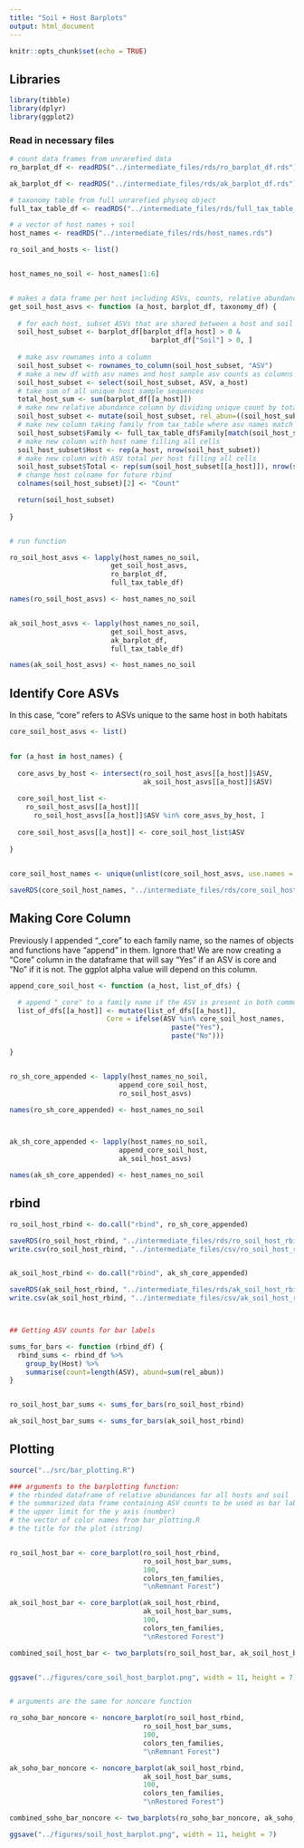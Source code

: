 ```yaml
---
title: "Soil + Host Barplots"
output: html_document
---
```


```r
knitr::opts_chunk$set(echo = TRUE)
```

## Libraries

```r

library(tibble)
library(dplyr)
library(ggplot2)

```

### Read in necessary files

```r

# count data frames from unrarefied data
ro_barplot_df <- readRDS("../intermediate_files/rds/ro_barplot_df.rds")

ak_barplot_df <- readRDS("../intermediate_files/rds/ak_barplot_df.rds")

# taxonomy table from full unrarefied physeq object 
full_tax_table_df <- readRDS("../intermediate_files/rds/full_tax_table_df.rds")

# a vector of host names + soil
host_names <- readRDS("../intermediate_files/rds/host_names.rds")

```



```r

ro_soil_and_hosts <- list()


host_names_no_soil <- host_names[1:6]


# makes a data frame per host including ASVs, counts, relative abundance, family, and host names
get_soil_host_asvs <- function (a_host, barplot_df, taxonomy_df) {
  
  # for each host, subset ASVs that are shared between a host and soil
  soil_host_subset <- barplot_df[barplot_df[a_host] > 0 &
                                   barplot_df["Soil"] > 0, ]
  
  # make asv rownames into a column
  soil_host_subset <- rownames_to_column(soil_host_subset, "ASV")
  # make a new df with asv names and host sample asv counts as columns
  soil_host_subset <- select(soil_host_subset, ASV, a_host)
  # take sum of all unique host sample sequences
  total_host_sum <- sum(barplot_df[[a_host]])
  # make new relative abundance column by dividing unique count by total
  soil_host_subset <- mutate(soil_host_subset, rel_abun=((soil_host_subset[[a_host]] / total_host_sum) * 100))
  # make new column taking family from tax_table where asv names match in both dfs
  soil_host_subset$Family <- full_tax_table_df$Family[match(soil_host_subset$ASV, full_tax_table_df$ASV)]
  # make new column with host name filling all cells
  soil_host_subset$Host <- rep(a_host, nrow(soil_host_subset))
  # make new column with ASV total per host filling all cells
  soil_host_subset$Total <- rep(sum(soil_host_subset[[a_host]]), nrow(soil_host_subset))
  # change host colname for future rbind
  colnames(soil_host_subset)[2] <- "Count"

  return(soil_host_subset)
  
}


# run function

ro_soil_host_asvs <- lapply(host_names_no_soil, 
                         get_soil_host_asvs, 
                         ro_barplot_df, 
                         full_tax_table_df)

names(ro_soil_host_asvs) <- host_names_no_soil


ak_soil_host_asvs <- lapply(host_names_no_soil, 
                         get_soil_host_asvs, 
                         ak_barplot_df, 
                         full_tax_table_df)

names(ak_soil_host_asvs) <- host_names_no_soil

```

## Identify Core ASVs

In this case, "core" refers to ASVs unique to the same host in both habitats

```r

core_soil_host_asvs <- list()

  
for (a_host in host_names) {
  
  core_asvs_by_host <- intersect(ro_soil_host_asvs[[a_host]]$ASV,
                                 ak_soil_host_asvs[[a_host]]$ASV)
  
  core_soil_host_list <- 
    ro_soil_host_asvs[[a_host]][
      ro_soil_host_asvs[[a_host]]$ASV %in% core_asvs_by_host, ]
  
  core_soil_host_asvs[[a_host]] <- core_soil_host_list$ASV
  
}
  

core_soil_host_names <- unique(unlist(core_soil_host_asvs, use.names = F))

saveRDS(core_soil_host_names, "../intermediate_files/rds/core_soil_host_names.rds")


```

## Making Core Column

Previously I appended "_core" to each family name, so the names of objects and functions have "append" in them. Ignore that! We are now creating a "Core" column in the dataframe that will say "Yes" if an ASV is core and "No" if it is not. The ggplot alpha value will depend on this column.


```r

append_core_soil_host <- function (a_host, list_of_dfs) {

  # append "_core" to a family name if the ASV is present in both communities
  list_of_dfs[[a_host]] <- mutate(list_of_dfs[[a_host]],
                        Core = ifelse(ASV %in% core_soil_host_names,
                                        paste("Yes"),
                                        paste("No")))

}


ro_sh_core_appended <- lapply(host_names_no_soil, 
                           append_core_soil_host,
                           ro_soil_host_asvs)

names(ro_sh_core_appended) <- host_names_no_soil



ak_sh_core_appended <- lapply(host_names_no_soil, 
                           append_core_soil_host,
                           ak_soil_host_asvs)

names(ak_sh_core_appended) <- host_names_no_soil

```

## rbind

```r

ro_soil_host_rbind <- do.call("rbind", ro_sh_core_appended)

saveRDS(ro_soil_host_rbind, "../intermediate_files/rds/ro_soil_host_rbind.rds")
write.csv(ro_soil_host_rbind, "../intermediate_files/csv/ro_soil_host_rbind.csv")


ak_soil_host_rbind <- do.call("rbind", ak_sh_core_appended)

saveRDS(ak_soil_host_rbind, "../intermediate_files/rds/ak_soil_host_rbind.rds")
write.csv(ak_soil_host_rbind, "../intermediate_files/csv/ak_soil_host_rbind.csv")



## Getting ASV counts for bar labels

sums_for_bars <- function (rbind_df) {
  rbind_sums <- rbind_df %>%
    group_by(Host) %>%
    summarise(count=length(ASV), abund=sum(rel_abun))
}


ro_soil_host_bar_sums <- sums_for_bars(ro_soil_host_rbind)

ak_soil_host_bar_sums <- sums_for_bars(ak_soil_host_rbind)


```

## Plotting

```r

source("../src/bar_plotting.R")

### arguments to the barplotting function:
# the rbinded dataframe of relative abundances for all hosts and soil
# the summarized data frame containing ASV counts to be used as bar labels
# the upper limit for the y axis (number)
# the vector of color names from bar_plotting.R
# the title for the plot (string)


ro_soil_host_bar <- core_barplot(ro_soil_host_rbind,
                                 ro_soil_host_bar_sums,
                                 100,
                                 colors_ten_families,
                                 "\nRemnant Forest")

ak_soil_host_bar <- core_barplot(ak_soil_host_rbind,
                                 ak_soil_host_bar_sums,
                                 100,
                                 colors_ten_families,
                                 "\nRestored Forest")

combined_soil_host_bar <- two_barplots(ro_soil_host_bar, ak_soil_host_bar)


ggsave("../figures/core_soil_host_barplot.png", width = 11, height = 7)


# arguments are the same for noncore function

ro_soho_bar_noncore <- noncore_barplot(ro_soil_host_rbind,
                                 ro_soil_host_bar_sums,
                                 100,
                                 colors_ten_families,
                                 "\nRemnant Forest")

ak_soho_bar_noncore <- noncore_barplot(ak_soil_host_rbind,
                                 ak_soil_host_bar_sums,
                                 100,
                                 colors_ten_families,
                                 "\nRestored Forest")

combined_soho_bar_noncore <- two_barplots(ro_soho_bar_noncore, ak_soho_bar_noncore)

ggsave("../figures/soil_host_barplot.png", width = 11, height = 7)


```




